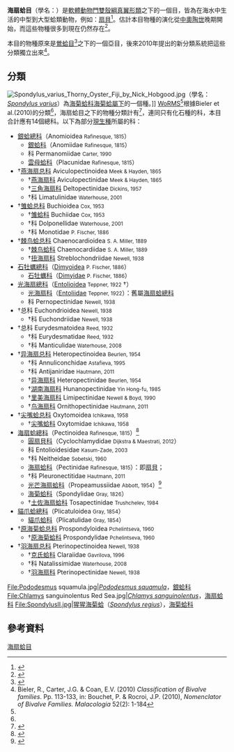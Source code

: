 {{Automatic taxobox
| fossil_range = {{Fossil_range|[[中奧陶世|中奧陶世]]晚期|現在}}
| image = Pecten jacobaeus.jpg
| image_caption = [[Pecten_jacobaeus|Pecten jacobaeus]]
| taxon = Pectinoida
| authority = Gray, 1854
| subdivision_ranks = [[科_(生物)|科]]
| subdivision = [[#分類|見內文]]
| synonyms_ref = {{r|WoRMS_387324 }}
| synonyms = 
}}

'''海扇蛤目'''（學名：{{lang|la|Pectinoida}}）是[[軟體動物門|軟體動物門]][[雙殼綱|雙殼綱]][[真翼形類|真翼形類]]之下的一個目，皆為在海水中生活的中型到大型蛤類動物，例如：[[扇貝|扇貝]]<ref name=WoRMS_387324>{{WoRMS|id=387324|title=''Pectinoida'' Gray, 1854|date=2010-07-09 }}</ref>。估計本目物種的演化從[[中奧陶世|中奧陶世]]晚期開始，而這些物種很多到現在仍然存在<ref>{{cite journal|url=http://linkinghub.elsevier.com/retrieve/pii/S1055790303000137|pages=429–440|title=Phylogenetic analysis of the subclass Pteriomorphia (Bivalvia) from mtDNA COI sequences|journal=Molecular Phylogenetics and Evolution|volume=27|issue=3|accessdate=2018-04-02|doi=10.1016/s1055-7903(03)00013-7|author=Masahiro Matsumoto|archive-date=2018-06-05|archive-url=https://web.archive.org/web/20180605132301/https://linkinghub.elsevier.com/retrieve/pii/S1055790303000137|dead-url=no}}</ref>。

本目的物種原來是[[鶯蛤目|鶯蛤目]]<ref name="TaiBIF">{{cite web |url=http://taibif.tw/zh/catalogue_of_life/page/bbb9-69a9-2db7-3b29-bc9d-94fc-9ec3-93d3 |title=Pterioida 鶯蛤目 |accessdate=2015-05-02 |language=zh-hant |publisher=[[TaiBIF|TaiBIF]] |archive-date=2016-03-16 |archive-url=https://web.archive.org/web/20160316063817/http://taibif.tw/zh/catalogue_of_life/page/bbb9-69a9-2db7-3b29-bc9d-94fc-9ec3-93d3 |dead-url=no }}</ref>之下的一個亞目，後來2010年提出的新分類系統把這些分類獨立出來<ref name=Nomenclator>Bieler, R., Carter, J.G. & Coan, E.V. (2010) ''Classification of Bivalve families''. Pp. 113-133, in: Bouchet, P. & Rocroi, J.P. (2010), ''Nomenclator of Bivalve Families. Malacologia'' 52(2): 1-184</ref>。

==分類==
[[File:Spondylus_varius_Thorny_Oyster_Fiji_by_Nick_Hobgood.jpg|thumb]]（學名：''[[Spondylus_varius|Spondylus varius]]''）為[[海菊蛤科|海菊蛤科]][[海菊蛤屬下|海菊蛤屬下]]的一個種。]]
[[WoRMS|WoRMS]]<ref name=WoRMS_387324 />根據Bieler et al.(2010)的分類<ref name=Nomenclator />，海扇蛤目之下的物種分類計有<ref>{{cite web |url=http://shell.sinica.edu.tw/chinese/shellfamily.php?pageNum_Recordset1=1&orderby=Class |title=台灣貝類分科查詢 |accessdate=2015-03-08 |language=zh-hant |archive-date=2015-04-02 |archive-url=https://web.archive.org/web/20150402111032/http://shell.sinica.edu.tw/chinese/shellfamily.php?pageNum_Recordset1=1&orderby=Class |dead-url=no }}</ref>，連同只有化石種的科，本目合計應有14個總科。以下為部分[[現生種|現生種]]所屬的科：
*[[銀蛤總科|銀蛤總科]]（Anomioidea <small>Rafinesque, 1815</small>）
**[[銀蛤科|銀蛤科]]（Anomiidae <small>Rafinesque, 1815</small>）
** 科 Permanomiidae <small>Carter, 1990</small>
**[[雲母蛤科|雲母蛤科]]（Placunidae <small>Rafinesque, 1815</small>）
* †[[燕海扇总科|燕海扇总科]] Aviculopectinoidea <small>Meek & Hayden, 1865</small> 
** †[[燕海扇科|燕海扇科]] Aviculopectinidae <small>Meek & Hayden, 1865</small>
** †[[三角海扇科|三角海扇科]] Deltopectinidae <small>Dickins, 1957</small>
** †科 Limatulinidae <small>Waterhouse, 2001</small>
* †[[雏蛤总科|雏蛤总科]] Buchioidea <small>Cox, 1953</small> 
** †[[雏蛤科|雏蛤科]] Buchiidae <small>Cox, 1953</small>
** †科 Dolponellidae <small>Waterhouse, 2001</small>
** †科 Monotidae <small>P. Fischer, 1886</small>
* †[[棘鸟蛤总科|棘鸟蛤总科]] Chaenocardioidea <small>S. A. Miller, 1889</small> 
** †[[棘鸟蛤科|棘鸟蛤科]] Chaenocardiidae <small>S. A. Miller, 1889</small>
** †[[扭海扇科|扭海扇科]] Streblochondriidae <small>Newell, 1938</small>
*[[石牡蠣總科|石牡蠣總科]]（[[Dimyoidea|Dimyoidea]] <small>P. Fischer, 1886</small>）
**[[石牡蠣科|石牡蠣科]]（[[Dimyidae|Dimyidae]] <small>P. Fischer, 1886</small>）
*[[光海扇總科|光海扇總科]]（[[Entolioidea|Entolioidea]] <small>Teppner, 1922</small> †）
**[[光海扇科|光海扇科]]（[[Entoliidae|Entoliidae]] <small>Teppner, 1922</small>）：舊屬[[海扇蛤總科|海扇蛤總科]]
** 科 Pernopectinidae <small>Newell, 1938</small>
* †总科 Euchondrioidea <small>Newell, 1938</small> 
** †科 Euchondriidae <small>Newell, 1938</small>
* †总科 Eurydesmatoidea <small>Reed, 1932</small> 
** †科 Eurydesmatidae <small>Reed, 1932</small>
** †科 Manticulidae <small>Waterhouse, 2008</small>
* †[[异海扇总科|异海扇总科]] Heteropectinoidea <small>Beurlen, 1954</small> 
** †科 Annuliconchidae <small>Astafieva, 1995</small>
** †科 Antijaniridae <small>Hautmann, 2011</small>
** †[[异海扇科|异海扇科]] Heteropectinidae <small>Beurlen, 1954</small>
** †[[湖南海扇科|湖南海扇科]] Hunanopectinidae <small>Yin Hong-fu, 1985</small>
** †[[里美海扇科|里美海扇科]] Limipectinidae <small>Newell & Boyd, 1990</small>
** †[[鸟海扇科|鸟海扇科]] Ornithopectinidae <small>Hautmann, 2011</small>
* †[[尖嘴蛤总科|尖嘴蛤总科]] Oxytomoidea <small>Ichikawa, 1958</small> 
** †[[尖嘴蛤科|尖嘴蛤科]] Oxytomidae <small>Ichikawa, 1958</small>
*[[海扇蛤總科|海扇蛤總科]]（Pectinoidea <small>Rafinesque, 1815</small>）<ref name="WoRMS_151320">{{cite WoRMS |id=151320 |authorlink=WoRMS |last=Gofas |first=S. |year=2012 |title=Pectinoidea |date=2012-07-08 }}</ref>
**[[圓扇貝科|圓扇貝科]]（Cyclochlamydidae <small>Dijkstra & Maestrati, 2012</small>）
** 科 Entolioidesidae <small>Kasum-Zade, 2003</small>
** †科 Neitheidae <small>Sobetski, 1960</small> 
**[[海扇蛤科|海扇蛤科]]（Pectinidae <small>Rafinesque, 1815</small>）：即[[扇貝|扇貝]]；
** †科 Pleuronectitidae <small>Hautmann, 2011</small> 
**[[光芒海扇蛤科|光芒海扇蛤科]]（Propeamussiidae <small>Abbott, 1954</small>）<ref>{{cite web |url=http://taibif.tw/zh/catalogue_of_life/page/cbfe-fe78-cbe8-6ffd-4a31-fa42-37a2-dd57 |title=Propeamussiidae 光芒海扇蛤科 |accessdate=2015-05-02 |language=zh-hant |publisher=[[TaiBIF|TaiBIF]] |archive-date=2016-04-16 |archive-url=https://web.archive.org/web/20160416184034/http://taibif.tw/zh/catalogue_of_life/page/cbfe-fe78-cbe8-6ffd-4a31-fa42-37a2-dd57 |dead-url=no }}</ref>
**[[海菊蛤科|海菊蛤科]]（Spondylidae <small>Gray, 1826</small>）
** †[[土佐海扇蛤科|土佐海扇蛤科]] Tosapectinidae <small>Trushchelev, 1984</small> 
*[[貓爪蛤總科|貓爪蛤總科]]（Plicatuloidea <small>Gray, 1854</small>）
**[[貓爪蛤科|貓爪蛤科]]（Plicatulidae <small>Gray, 1854</small>）
* †[[原海菊蛤总科|原海菊蛤总科]] Prospondyloidea <small>Pchelintseva, 1960</small> 
** †[[原海菊蛤科|原海菊蛤科]] Prospondylidae <small>Pchelintseva, 1960</small>
* †[[羽海扇总科|羽海扇总科]] Pterinopectinoidea <small>Newell, 1938</small> 
** †[[克氏蛤科|克氏蛤科]] Claraiidae <small>Gavrilova, 1996</small>
** †科 Natalissimidae <small>Waterhouse, 2008</small>
** †[[羽海扇科|羽海扇科]] Pterinopectinidae <small>Newell, 1938</small>

<gallery style="text-align:center;" mode="packed">
File:Pododesmus squamula.jpg|''[[Pododesmus_squamula|Pododesmus squamula]]''，[[銀蛤科|銀蛤科]]
File:Chlamys sanguinolentus Red Sea.jpg|''[[Chlamys_sanguinolentus|Chlamys sanguinolentus]]''，[[海扇蛤科|海扇蛤科]]
File:SpondylusII.jpg|[[猩猩海菊蛤|猩猩海菊蛤]]（''[[Spondylus_regius|Spondylus regius]]''），[[海菊蛤科|海菊蛤科]]
</gallery>

==參考資料==
{{reflist}}
{{Taxonbar|from=Q2066105}}

[[Category:海扇蛤目|]]